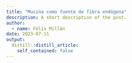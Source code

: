 ```yaml
---
title: "Mucina como fuente de fibra endógena"
description: A short description of the post.
author:
  - name: Félix Millán
date: 2023-07-11
output:
  distill::distill_article:
    self_contained: false
---
```




